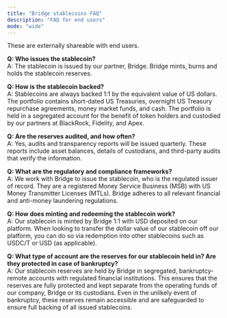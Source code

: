 ```yaml
---
title: "Bridge stablecoins FAQ"
description: "FAQ for end users"
mode: "wide"
---
```


These are externally shareable with end users.

**Q: Who issues the stablecoin?**\
A: The stablecoin is issued by our partner, Bridge. Bridge mints, burns and holds the stablecoin reserves.

**Q: How is the stablecoin backed?**\
A: Stablecoins are always backed 1:1 by the equivalent value of US dollars. The portfolio contains short-dated US Treasuries, overnight US Treasury repurchase agreements, money market funds, and cash. The portfolio is held in a segregated account for the benefit of token holders and custodied by our partners at BlackRock, Fidelity, and Apex.

**Q: Are the reserves audited, and how often?**\
A: Yes, audits and transparency reports will be issued quarterly. These reports include asset balances, details of custodians, and third-party audits that verify the information.

**Q: What are the regulatory and compliance frameworks?**\
A: We work with Bridge to issue the stablecoin, who is the regulated issuer of record. They are a registered Money Service Business (MSB) with US Money Transmitter Licenses (MTLs). Bridge adheres to all relevant financial and anti-money laundering regulations.

**Q: How does minting and redeeming the stablecoin work?**\
A: Our stablecoin is minted by Bridge 1:1 with USD deposited on our platform. When looking to transfer the dollar value of our stablecoin off our platform, you can do so via redemption into other stablecoins such as USDC/T or USD (as applicable).

**Q: What type of account are the reserves for our stablecoin held in? Are they protected in case of bankruptcy?**\
A: Our stablecoin reserves are held by Bridge in segregated, bankruptcy-remote accounts with regulated financial institutions. This ensures that the reserves are fully protected and kept separate from the operating funds of our company, Bridge or its custodians. Even in the unlikely event of bankruptcy, these reserves remain accessible and are safeguarded to ensure full backing of all issued stablecoins.